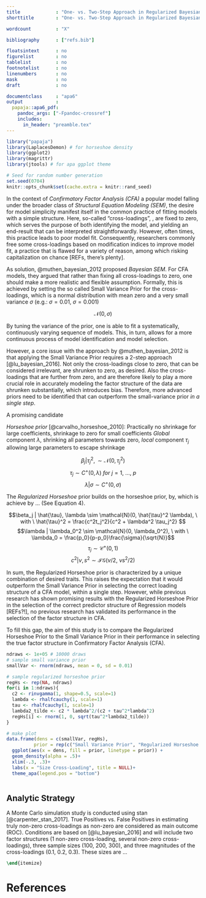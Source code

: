 ```yaml
---
title             : "One- vs. Two-Step Approach in Regularized Bayesian Structural Equation Modeling (SEM)"
shorttitle        : "One- vs. Two-Step Approach in Regularized Bayesian SEM"

wordcount         : "X"

bibliography      : ["refs.bib"]

floatsintext      : no
figurelist        : no
tablelist         : no
footnotelist      : no
linenumbers       : no
mask              : no
draft             : no

documentclass     : "apa6"
output            : 
  papaja::apa6_pdf:
    pandoc_args: ["-Fpandoc-crossref"]
    includes:
      in_header: "preamble.tex"
---
```




```{=tex}

% move text to bottom of page
\vfill
Research Proposal \\
Michael Koch (6412157)\\
Methodology and Statistics for the Behavioral, Biomedical, and Social Sciences \\
Supervisor: Dr. Sara van Erp \\ 
Email: j.m.b.koch@students.uu.nl \\
Word Count: 750 \\
Intented Journal of Publication: Structural Equation Modeling

% make page numbers start from second page 
\pagenumbering{arabic}
\setcounter{page}{0}
\thispagestyle{empty}
% make page numbers from second page 
\pagestyle{plain}
```

```r
library("papaja")
library(LaplacesDemon) # for horseshoe density 
library(ggplot2)
library(magrittr)
library(jtools) # for apa ggplot theme
```

```r
# Seed for random number generation
set.seed(0704)
knitr::opts_chunk$set(cache.extra = knitr::rand_seed)
```

\clearpage


In the context of *Confirmatory Factor Analysis (CFA)* a popular model falling under the broader class of *Structural Equation Modeling (SEM)*, the desire for model simplicity manifest itself in the common practice of fitting models with a simple structure. Here, so-called "cross-loadings", , are fixed to zero, which serves the purpose of both identifying the model, and yielding an end-result that can be interpreted straightforwardly. However, often times, this practice leads to poor model fit. Consequently, researchers commonly free some cross-loadings based on modification indices to improve model fit, a practice that is flawed for a variety of reason, among which risking capitalization on chance [REFs, there's plenty].

As solution, @muthen_bayesian_2012 proposed *Bayesian SEM*. For CFA models, they argued that rather than fixing all cross-loadings to zero, one should make a more realistic and flexible assumption.
Formally, this is achieved by setting the so called Small Variance Prior for the cross-loadings, which is a normal distribution with mean zero and a very small variance $\sigma$ (e.g.: $\sigma = 0.01, \  \sigma = 0.001$)


$$\mathcal{N}(0, \sigma)$$


  By tuning the variance of the prior, one is able to fit a systematically, continuously varying sequence of models. This, in turn,  allows for a more continuous process of model identification and model selection. 

  However, a core issue with the approach by @muthen_bayesian_2012 is that applying the Small Variance Prior requires a 2-step approach [@lu_bayesian_2016]. Not only the cross-loadings close to zero, that can be considered irrelevant, are shrunken to zero, as desired.  Also the cross-loadings that are further from zero, and are therefore likely to play a more crucial role in accurately modeling the factor structure of the data are shrunken substantially, which introduces bias.  Therefore, more advanced priors need to be identified that can outperform the small-variance prior *in a single step*. 


A promising candidate  

*Horseshoe prior* [@carvalho_horseshoe_2010]: 
Practically no shrinkage for large coefficients, shrinkage to zero for small coefficients
*Global* component $\lambda$, shrinking all parameters towards zero, *local* component $\tau_j$ allowing large parameters to escape shrinkage

$$\beta_j | \tau^2_j, \sim \mathcal{N}(0, \tau^2_j )$$
$$\tau_j \sim C^+(0, \lambda) \ for \ j = 1, \ ..., \ p$$ 
$$\lambda| \sigma \sim C^+(0, \sigma)$$

The *Regularized Horseshoe* prior builds on the horseshoe prior, by, which is achieve by ... (See Equation 4).


$$\beta_j | \hat{\tau}, \lambda \sim \mathcal{N}(0, \hat{\tau}^2 \lambda), \ with \ \hat{\tau}^2 = \frac{c^2t_j^2}{c^2 + \lambda^2 \tau_j^2} $$
$$\lambda | \lambda_0^2 \sim \mathcal{N}(0, \lambda_0^2), \ with \  \lambda_0 = \frac{p_0}{p-p_0}\frac{\sigma}{\sqrt{N}}$$
$$\tau_j \sim \mathcal{C^+}(0, 1)$$
$$c^2 | \nu, s^2 \sim \mathcal{IG}(\nu/2, \  \nu s^2/2)$$

In sum, the Regularized Horseshoe prior is characterized by a unique combination of desired traits. This raises the expectation that it would outperform the Small Variance Prior in selecting the correct loading structure of a CFA model, within  a single step. However, while previous research has shown promising results with the Regularized Horseshoe Prior in the selection of the correct predictor structure of Regression models [REFs?!], no previous research has validated its performance in the selection of the factor structure in CFA. 

To fill this gap, the aim of this study is to compare the Regularized Horseshoe Prior to the Small Variance Prior in their performance in selecting the true factor structure in Confirmatory Factor Analysis (CFA). 



```r
ndraws <- 1e+05 # 10000 draws
# sample small variance prior
smallVar <- rnorm(ndraws, mean = 0, sd = 0.01)

# sample regularized horseshoe prior
regHs <- rep(NA, ndraws)
for(i in 1:ndraws){
  c2 <- rinvgamma(1, shape=0.5, scale=1)
  lambda <- rhalfcauchy(1, scale=1)
  tau <- rhalfcauchy(1, scale=1)
  lambda2_tilde <- c2 * lambda^2/(c2 + tau^2*lambda^2)
  regHs[i] <- rnorm(1, 0, sqrt(tau^2*lambda2_tilde))
}

# make plot
data.frame(dens = c(smallVar, regHs), 
          prior = rep(c("Small Variance Prior", "Regularized Horseshoe Prior"), each = 1e+05)) %>% 
  ggplot(aes(x = dens, fill = prior, linetype = prior)) + 
  geom_density(alpha = .5)+
  xlim(-.3, .3)+
  labs(x = "Size Cross-Loading", title = NULL)+
  theme_apa(legend.pos = "bottom")
  

```

## Analytic Strategy

A Monte Carlo simulation study is conducted using stan [@carpenter_stan_2017]. 
True Positives vs. False Positives in estimating truly non-zero cross-loadings as non-zero are considered as main outcome (ROC).
Conditions are based on [@lu_bayesian_2016] and will include two factor structures (1 non-zero cross-loading, several non-zero cross-loadings), three sample sizes (100, 200, 300), and three magnitudes of the cross-loadings (0.1, 0.2, 0.3). These sizes are ...

\clearpage

```tex
\end{itemize}
```

# References

\begingroup
\setlength{\parindent}{-0.5in}
\setlength{\leftskip}{0.5in}

<div id="refs" custom-style="Bibliography"></div>
\endgroup
